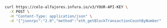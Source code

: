 
<Tabs>
  <TabItem value="cURL">

  ```bash
  curl https://celo-alfajores.infura.io/v3/YOUR-API-KEY \
    -X POST \
    -H "Content-Type: application/json" \
    -d '{"jsonrpc":"2.0","method":"eth_getBlockTransactionCountByNumber","params": ["latest"],"id":1}'
  ```

  </TabItem>
</Tabs>

